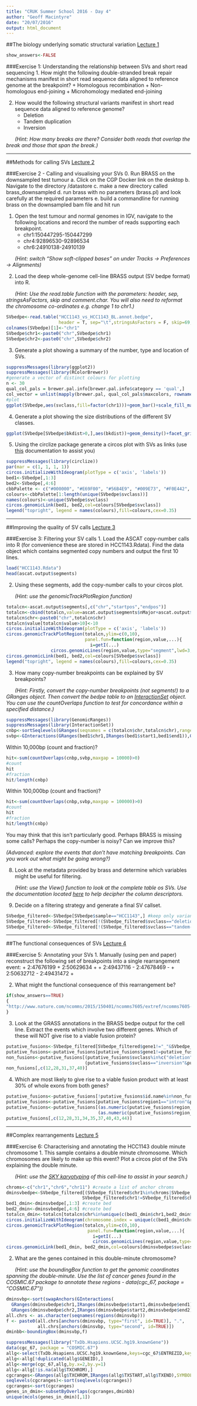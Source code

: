 ```yaml
---
title: "CRUK Summer School 2016 - Day 4"
author: "Geoff Macintyre"
date: "20/07/2016"
output: html_document
---
```


##The biology underlying somatic structural variation
[Lecture 1](lecture1.pdf)

```r
show_answers<-FALSE
```


###Exercise 1: Understanding the relationship between SVs and short read sequencing
1. How might the following double-stranded break repair mechanisms manifest in short read sequence data aligned to reference genome at the breakpoint?
    + Homologous recombination
    + Non-homologous end-joining
    + Microhomology mediated end-joining

2. How would the following structural variants manifest in short read sequence data aligned to reference genome? 
    + Deletion
    + Tandem duplication
    + Inversion
    
&nbsp;&nbsp;&nbsp;&nbsp;&nbsp;&nbsp;*(Hint: How many breaks are there? Consider both reads that overlap the break and those that span the break.)*

******

##Methods for calling SVs
[Lecture 2](lecture2.pdf)

###Exercise 2 - Calling and visualising your SVs
0. Run BRASS on the downsampled test tumour
    a. Click on the CGP Docker link on the desktop
    b. Navigate to the directory /datastore
    c. make a new directory called brass_downsampled
    d. run brass with no parameters (brass.pl) and look carefully at the required parameters
    e. build a commandline for running brass on the downsampled bam file and hit run

1. Open the test tumour and normal genomes in IGV, navigate to the following locations and record the number of reads supporting each breakpoint.
    + chr1:150447295-150447299
    + chr4:92896530-92896534
    + chr6:24910138-24910139

&nbsp;&nbsp;&nbsp;&nbsp;&nbsp;&nbsp;*(Hint: switch "Show soft-clipped bases" on under Tracks -> Preferences -> Alignments)*

2. Load the deep whole-genome cell-line BRASS output (SV bedpe format) into R. 

&nbsp;&nbsp;&nbsp;&nbsp;&nbsp;&nbsp;*(Hint: Use the read.table function with the parameters: header, sep, stringsAsFactors, skip and comment.char. You will also need to reformat the chromosome co-ordinates e.g. change 1 to chr1.)*

```r
SVbedpe<-read.table("HCC1143_vs_HCC1143_BL.annot.bedpe", 
                    header = T, sep="\t",stringsAsFactors = F, skip=69, comment.char = "")
colnames(SVbedpe)[1]<-"chr1"
SVbedpe$chr1<-paste0("chr",SVbedpe$chr1)
SVbedpe$chr2<-paste0("chr",SVbedpe$chr2)
```

3. Generate a plot showing a summary of the number, type and location of SVs.
```r
suppressMessages(library(ggplot2))
suppressMessages(library(RColorBrewer))
#generate a vector of distinct colours for plotting
n <- 30
qual_col_pals = brewer.pal.info[brewer.pal.info$category == 'qual',]
col_vector = unlist(mapply(brewer.pal, qual_col_pals$maxcolors, rownames(qual_col_pals)))
#plot
ggplot(SVbedpe,aes(svclass,fill=factor(chr1)))+geom_bar()+scale_fill_manual(values=col_vector)+coord_flip()
```


4. Generate a plot showing the size distributions of the different SV classes.

```r
ggplot(SVbedpe[SVbedpe$bkdist>0,],aes(bkdist))+geom_density()+facet_grid(svclass ~ .,scales = "free_y")+xlim(0,1e6)
```


5. Using the circlize package generate a circos plot with SVs as links (use [this](https://cran.r-project.org/web/packages/circlize/vignettes/genomic_plot.pdf) documentation to assist you) 

```r
suppressMessages(library(circlize))
par(mar = c(1, 1, 1, 1))
circos.initializeWithIdeogram(plotType = c('axis', 'labels'))
bed1<-SVbedpe[,1:3]
bed2<-SVbedpe[,4:6]
cbbPalette <- c("#000000", "#E69F00", "#56B4E9", "#009E73", "#F0E442", "#0072B2", "#D55E00", "#CC79A7")
colours<-cbbPalette[1:length(unique(SVbedpe$svclass))]
names(colours)<-unique(SVbedpe$svclass)
circos.genomicLink(bed1, bed2,col=colours[SVbedpe$svclass])
legend("topright", legend = names(colours),fill=colours,cex=0.35)
```

******

##Improving the quality of SV calls
[Lecture 3](lecture3.pdf)

###Exercise 3: Filtering your SV calls
1. Load the ASCAT copy-number calls into R (for convenience these are stored in HCC1143.Rdata). Find the data object which contains segmented copy numbers and output the first 10 lines.
```r
load("HCC1143.Rdata")
head(ascat.output$segments)
```

2. Using these segments, add the copy-number calls to your circos plot.

&nbsp;&nbsp;&nbsp;&nbsp;&nbsp;&nbsp;*(Hint: use the genomicTrackPlotRegion function)*
```r
totalcn<-ascat.output$segments[,c("chr","startpos","endpos")]
totalcn<-cbind(totalcn,value=ascat.output$segments$nMajor+ascat.output$segments$nMinor)
totalcn$chr<-paste0("chr",totalcn$chr)
totalcn$value[totalcn$value>10]<-10
circos.initializeWithIdeogram(plotType = c('axis', 'labels'))
circos.genomicTrackPlotRegion(totalcn,ylim=c(0,10),
                              panel.fun=function(region,value,...){
                                i=getI(...)
                 circos.genomicLines(region,value,type="segment",lwd=3,col="blue",...)})
circos.genomicLink(bed1, bed2,col=colours[SVbedpe$svclass])
legend("topright", legend = names(colours),fill=colours,cex=0.35)
```

3. How many copy-number breakpoints can be explained by SV breakpoints?

&nbsp;&nbsp;&nbsp;&nbsp;&nbsp;&nbsp;*(Hint: Firstly, convert the copy-number breakpoints (not segments!) to a GRanges object. Then convert the bedpe table to an [InteractionSet](http://bioconductor.org/packages/release/bioc/vignettes/InteractionSet/inst/doc/interactions.html) object. You can use the countOverlaps function to test for concordance within a specified distance.)*

```r
suppressMessages(library(GenomicRanges))
suppressMessages(library(InteractionSet))
cnbp<-sortSeqlevels(GRanges(seqnames = c(totalcn$chr,totalcn$chr),ranges = IRanges(c(totalcn$startpos,totalcn$endpos),c(totalcn$startpos,totalcn$endpos)+1)))
svbp<-GInteractions(GRanges(bed1$chr1,IRanges(bed1$start1,bed1$end1)),GRanges(bed2$chr2,IRanges(bed2$start2,bed2$end2)))
```
Within 10,000bp (count and fraction)?
```r
hit<-sum(countOverlaps(cnbp,svbp,maxgap = 10000)>0)
#count
hit
#fraction
hit/length(cnbp)
```

Within 100,000bp (count and fraction)?
```r
hit<-sum(countOverlaps(cnbp,svbp,maxgap = 100000)>0)
#count
hit
#fraction
hit/length(cnbp)
```

You may think that this isn't particularly good. Perhaps BRASS is missing some calls? Perhaps the copy-number is noisy? Can we improve this?

*(Advanced: explore the events that don't have matching breakpoints. Can you work out what might be going wrong?)*

8. Look at the metadata provided by brass and determine which variables might be useful for filtering.

&nbsp;&nbsp;&nbsp;&nbsp;&nbsp;&nbsp;*(Hint: use the View() function to look at the complete table os SVs. Use the documentation located [here](https://github.com/cancerit/BRASS/blob/dev/perl/docs.tar.gz) to help decipher the column descriptors.*

9. Decide on a filtering strategy and generate a final SV callset.
```r
SVbedpe_filtered<-SVbedpe[SVbedpe$sample=="HCC1143",] #keep only variants appearing in the tumour
SVbedpe_filtered<-SVbedpe_filtered[!(SVbedpe_filtered$svclass=="deletion"&SVbedpe_filtered$copynumber_flag==0),] #remove dels not near CN changepoint
SVbedpe_filtered<-SVbedpe_filtered[!(SVbedpe_filtered$svclass=="tandem-duplication"&SVbedpe_filtered$copynumber_flag==0),] #remove dups not near CN changepoint
```

******

##The functional consequences of SVs
[Lecture 4](lecture4.pdf)

###Exercise 5: Annotating your SVs
1. Manually (using pen and paper) reconstruct the following set of breakpoints into a single rearrangement event:
    + 2:47676199	+	2:50629634	+
    + 2:49437116	-	2:47678469	-
    + 2:50632712	-	2:49431472	+


2. What might the functional consequence of this rearrangement be?
```r
if(show_answers==TRUE)
{
"http://www.nature.com/ncomms/2015/150401/ncomms7605/extref/ncomms7605-s1.pdf"
}
```

3. Look at the GRASS annotations in the BRASS bedpe output for the cell line. Extract the events which involve two different genes. Which of these will NOT give rise to a viable fusion protein?  
```r
putative_fusions<-SVbedpe_filtered[SVbedpe_filtered$gene1!="_"&SVbedpe_filtered$gene2!="_",] #keep only events with two annotations
putative_fusions<-putative_fusions[putative_fusions$gene1!=putative_fusions$gene2,] #keep only events joining two different genes
non_fusions<-putative_fusions[(putative_fusions$svclass%in%c("deletion","tandem-duplication")&putative_fusions$strand1.1!=putative_fusions$strand2.1)|
                              (putative_fusions$svclass=="inversion"&putative_fusions$strand1.1==putative_fusions$strand2.1),]
non_fusions[,c(12,28,31,37,40)]
```

4. Which are most likely to give rise to a viable fusion product with at least 30% of whole exons from both genes?
```r
putative_fusions<-putative_fusions[!putative_fusions$id.name%in%non_fusions$id.name,] # remove non-fusions
putative_fusions<-putative_fusions[putative_fusions$region1=="intron"&putative_fusions$region2=="intron",] #keep events lying  only in introns
putative_fusions<-putative_fusions[(as.numeric(putative_fusions$region_number1)/as.numeric(putative_fusions$total_region_count1)>0.3)&
                                   (as.numeric(putative_fusions$region_number2)/as.numeric(putative_fusions$total_region_count2)>0.3),]
putative_fusions[,c(12,28,31,34,35,37,40,43,44)]

```

******

##Complex rearrangements
[Lecture 5](lecture5.pdf)

###Exercise 6: Characterising and annotating the HCC1143 double minute chromosome
1. This sample contains a double minute chromosome. Which chromosomes are likely to make up this event? Plot a circos plot of the SVs explaining the double minute. 

&nbsp;&nbsp;&nbsp;&nbsp;&nbsp;&nbsp;*(Hint: use the [SKY karyotyping](http://www.pawefish.path.cam.ac.uk/BreastCellLineDescriptions/HCC1143.html) of this cell-line to assist in your search.)*

```r
chroms<-c("chr1","chr6","chr11") #create a list of anchor chroms
dminsvbedpe<-SVbedpe_filtered[(SVbedpe_filtered$chr1%in%chroms|SVbedpe_filtered$chr2%in%chroms)&
                             SVbedpe_filtered$chr1!=SVbedpe_filtered$chr2,]#keep only translocations involving these chroms
bed1_dmin<-dminsvbedpe[,1:3] #create bed
bed2_dmin<-dminsvbedpe[,4:6] #create bed
totalcn_dmin<-totalcn[totalcn$chr%in%unique(c(bed1_dmin$chr1,bed2_dmin$chr1,bed1_dmin$chr2,bed2_dmin$chr2)),] #keep only CNs on these chroms
circos.initializeWithIdeogram(chromosome.index = unique(c(bed1_dmin$chr,bed2_dmin$chr)),plotType = c('axis', 'labels'))
circos.genomicTrackPlotRegion(totalcn,ylim=c(0,10),
                               panel.fun=function(region,value,...){
                                 i=getI(...)
                                 circos.genomicLines(region,value,type="segment",lwd=3,col="blue",...)})
circos.genomicLink(bed1_dmin, bed2_dmin,col=colours[dminsvbedpe$svclass])
```

2. What are the genes contained in this double-minute chromosome?

&nbsp;&nbsp;&nbsp;&nbsp;&nbsp;&nbsp;*(Hint: use the boundingBox function to get the genomic coordinates spanning the double-minute. Use the list of cancer genes found in the COSMIC.67 package to annotate these regions - data(cgc_67, package = "COSMIC.67"))*
```r
dminsvbp<-sort(swapAnchors(GInteractions(
  GRanges(dminsvbedpe$chr1,IRanges(dminsvbedpe$start1,dminsvbedpe$end1),seqinfo = seqinfo(svbp)),
  GRanges(dminsvbedpe$chr2,IRanges(dminsvbedpe$start2,dminsvbedpe$end2),seqinfo = seqinfo(svbp)))))#create an Interaction set object
all.chrs <- as.character(seqnames(regions(dminsvbp)))
f <- paste0(all.chrs[anchors(dminsvbp, type="first", id=TRUE)], ".",
            all.chrs[anchors(dminsvbp, type="second", id=TRUE)])
dminbb<-boundingBox(dminsvbp,f)

suppressMessages(library("TxDb.Hsapiens.UCSC.hg19.knownGene"))
data(cgc_67, package = "COSMIC.67")
allg<-select(TxDb.Hsapiens.UCSC.hg19.knownGene,keys=cgc_67$ENTREZID,keytype = "GENEID",columns=c("TXCHROM","TXSTART","TXEND"))
allg<-allg[!duplicated(allg$GENEID),]
allg<-merge(cgc_67,allg,by.x=2,by.y=1)
allg<-allg[!is.na(allg$TXCHROM),]
cgcranges<-GRanges(allg$TXCHROM,IRanges(allg$TXSTART,allg$TXEND),SYMBOL=allg[,2])
seqlevels(cgcranges)<-sort(seqlevels(cgcranges))
cgcranges<-sort(cgcranges)
genes_in_dmin<-subsetByOverlaps(cgcranges,dminbb)
unique(mcols(genes_in_dmin)[,1])
```




